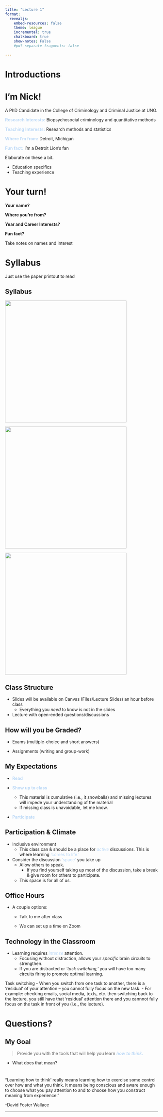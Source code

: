 ```yaml
---
title: "Lecture 1"
format:  
  revealjs:
    embed-resources: false
    theme: league
    incremental: true
    chalkboard: true
    show-notes: False
    #pdf-separate-fragments: false
    
---
```


# Introductions

# I'm Nick!  

A PhD Candidate in the College of Criminology and Criminal Justice at UNO.

<span style="color:#bedaf7;">**Research Interests:**</span> Biopsychosocial criminology and quantitative methods

<span style="color:#bedaf7;">**Teaching Interests:**</span> Research methods and statistics

<span style="color:#bedaf7;">**Where I'm from:**</span> Detroit, Michigan

<span style="color:#bedaf7;">**Fun fact:**</span> I'm a Detroit Lion's fan 

::: {.notes}

Elaborate on these a bit. 

- Education specifics
- Teaching experience

:::

# Your turn!

**Your name?**

**Where you're from?**

**Year and Career Interests?**

**Fun fact?**

::: {.notes}

Take notes on names and interest 

:::

# Syllabus 

::: {.notes}

Just use the paper printout to read

:::

## Syllabus

::: {.r-stack}

![](Images/page1.png){.fragment width="400"}

![](Images/page2.png){.fragment width="400"}

![](Images/Page3.png){.fragment width="400"}
:::

## Class Structure

- Slides will be available on Canvas (Files/Lecture Slides) an hour before class 
  - Everything you *need* to know is not in the slides
  
- Lecture with open-ended questions/discussions 


## How will you be Graded? 

- Exams (multiple-choice and short answers)

- Assignments (writing and group-work)


## My Expectations 

- <span style="color:#bedaf7;">**Read**</span>

- <span style="color:#bedaf7;">**Show up to class**</span> 
  - This material is cumulative (i.e., it snowballs) and missing lectures will impede your understanding of the material
  - If missing class is unavoidable, let me know.

- <span style="color:#bedaf7;">**Participate**</span> 


## Participation & Climate 

- Inclusive environment 
  - This class can & should be a place for <span style="color:#bedaf7;">*active*</span> discussions. This is where learning <span style="color:#bedaf7;">'comes to life.'</span>
  
- Consider the discussion <span style="color:#bedaf7;">'space'</span> you take up
  - Allow others to speak. 
    - If you find yourself taking up most of the discussion, take a break & give room for others to participate. 
  - This space is for all of us.


## Office Hours 

- A couple options: 

  - Talk to me after class
  
  - We can set up a time on Zoom 
  
## Technology in the Classroom 

- Learning requires <span style="color:#bedaf7;">*intense*</span> attention. 
  - Focusing without distraction, allows your *specific* brain circuits to strengthen. 
  - If you are distracted or *'task switching,'* you will have too many circuits firing to promote optimal learning. 
  
::: {.notes}

Task switching
- When you switch from one task to another, there is a 'residual' of your attention – you cannot fully focus on the new task. 
- For example: checking emails, social media, texts, etc. then switching back to the lecture, you still have that 'residual' attention there and you cannnot fully focus on the task in front of you (i.e., the lecture). 
::: 

# Questions? 

## My Goal 

> Provide you with the tools that will help you learn <span style="color:#bedaf7;"> ***how to think.***</span>

- What does that mean? 

#  

"Learning how to think' really means learning how to exercise some control over how and what you think. It means being conscious and aware enough to choose what you pay attention to and to choose how you construct meaning from experience."   

-David Foster Wallace

---



